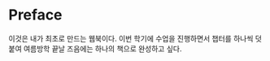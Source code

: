 # Preface {.unnumbered}

이것은 내가 최초로 만드는 웹북이다. 이번 학기에 수업을 진행하면서 챕터를 하나씩 덧붙여 여름방학 끝날 즈음에는 하나의 책으로 완성하고 싶다.
